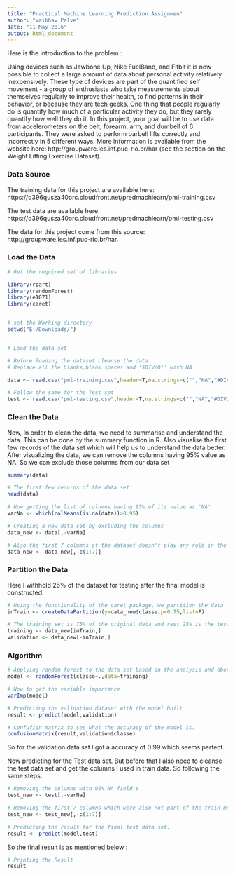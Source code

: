 ```yaml
---
title: "Practical Machine Learning Prediction Assignmen"
author: "Vaibhav Palve"
date: "11 May 2016"
output: html_document
---
```


Here is the introduction to the problem : 

Using devices such as Jawbone Up, Nike FuelBand, and Fitbit it is now possible to collect a large amount of data about personal activity relatively inexpensively. These type of devices are part of the quantified self movement - a group of enthusiasts who take measurements about themselves regularly to improve their health, to find patterns in their behavior, or because they are tech geeks. One thing that people regularly do is quantify how much of a particular activity they do, but they rarely quantify how well they do it. In this project, your goal will be to use data from accelerometers on the belt, forearm, arm, and dumbell of 6 participants. They were asked to perform barbell lifts correctly and incorrectly in 5 different ways. More information is available from the website here: http://groupware.les.inf.puc-rio.br/har (see the section on the Weight Lifting Exercise Dataset).

### Data Source

The training data for this project are available here:
https://d396qusza40orc.cloudfront.net/predmachlearn/pml-training.csv

The test data are available here:
https://d396qusza40orc.cloudfront.net/predmachlearn/pml-testing.csv

The data for this project come from this source: http://groupware.les.inf.puc-rio.br/har.

### Load the Data

```r

# Get the required set of libraries

library(rpart)
library(randomForest)
library(e1071)
library(caret)


# set the Working directory
setwd("E:/Downloads/")


# Load the data set

# Before loading the dataset cleanse the data
# Replace all the blanks,blank spaces and '$DIV/0!' with NA 

data <- read.csv("pml-training.csv",header=T,na.strings=c("","NA","#DIV/0!"))

# Follow the same for the Test set 
test <- read.csv("pml-testing.csv",header=T,na.strings=c("","NA","#DIV/0!"))

```
### Clean the Data

Now, In order to clean the data, we need to summarise and understand the data. This can be done by the summary function in R. Also visualise the first few records of the data set which will help us to understand the data better.
After visualizing the data, we can remove the columns having 95% value as NA. So we can exclude those columns from our data set
 
```r
summary(data)

# The first few records of the data set.
head(data)

# Now getting the list of columns having 95% of its value as 'NA'
varNa <- which(colMeans(is.na(data))>0.95)

# Creating a new data set by excluding the columns 
data_new <- data[,-varNa]

# Also the first 7 columns of the dataset doesn't play any role in the prediction.
data_new <- data_new[,-c(1:7)]

```
### Partition the Data

Here I withhold 25% of the dataset for testing after the final model is constructed.

```r

# Using the functionality of the caret package, we partition the data
inTrain <- createDataPartition(y=data_new$classe,p=0.75,list=F)

# The training set is 75% of the original data and rest 25% is the test data.
training <- data_new[inTrain,]
validation <- data_new[-inTrain,]

```

### Algorithm 
```r
# Applying random forest to the data set based on the analysis and obervation made above
model <- randomForest(classe~.,data=training)

# Now to get the variable importance
varImp(model)

# Predicting the validation dataset with the model built
result <- predict(model,validation)

# Confufion matrix to see what the accuracy of the model is.
confusionMatrix(result,validation$classe)

```

So for the validation data set I got a accuracy of 0.99 which seems perfect.

Now predicting for the Test data set. But before that I also need to cleanse the test data set and get the columns I used in train data. So following the same steps.

```r

# Removing the columns with 95% NA field's
test_new <- test[,-varNa]

# Removing the first 7 columns which were also not part of the train model.
test_new <- test_new[,-c(1:7)]

# Predicting the result for the final test data set.
result <- predict(model,test)


```

So the final result is as mentioned below : 
```r
# Printing the Result
result
```